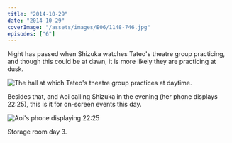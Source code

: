 ```yaml
---
title: "2014-10-29"
date: "2014-10-29"
coverImage: "/assets/images/E06/1148-746.jpg"
episodes: ["6"]
---
```


Night has passed when Shizuka watches Tateo's theatre group practicing, and though this could be at dawn, it is more likely they are practicing at dusk.

![The hall at which Tateo's theatre group practices at daytime.](/assets/images/E06/1141-176.jpg)

Besides that, and Aoi calling Shizuka in the evening (her phone displays 22:25), this is it for on-screen events this day.

![Aoi's phone displaying 22:25](/assets/images/E06/1243-176.jpg)

Storage room day 3.
